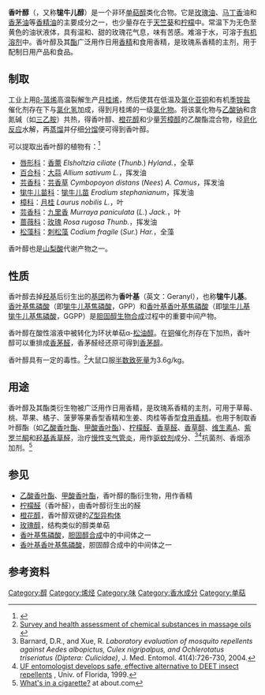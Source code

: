 {{Chembox
|   NameEn = Geraniol
|   ImageFile = Geraniol structure.png
|   ImageSize = 200px 
|   ImageName = 香叶醇 结构式
|   IUPACName = (''E'')-3,7-Dimethylocta-2,6-dien-1-ol
|   IUPACNameZh = (''E'')-3,7-二甲基-2,6-辛二烯-1-醇
|   OtherNames = 牻牛儿醇、香天竺葵醇
| Section1 = {{Chembox Identifiers
| CASNo = 106-24-1
| CASNo_Ref = {{cascite|correct|CAS}}
|    EINECS  =  203-377-1
|    SMILES  =  CC(C)=CCC/C(C)=C/CO
  |  IUPHAR_ligand  =  2467
|  ChemSpiderID_Ref  = {{chemspidercite|correct|chemspider}}|  ChemSpiderID  =  13849989
|  InChI  =  1/C10H18O/c1-9(2)5-4-6-10(3)7-8-11/h5,7,11H,4,6,8H2,1-3H3/b10-7+
|  InChIKey  =  GLZPCOQZEFWAFX-JXMROGBWBZ
|  StdInChI_Ref  = {{stdinchicite|correct|chemspider}}|  StdInChI  =  1S/C10H18O/c1-9(2)5-4-6-10(3)7-8-11/h5,7,11H,4,6,8H2,1-3H3/b10-7+
|  StdInChIKey_Ref  = {{stdinchicite|correct|chemspider}}|  StdInChIKey  =  GLZPCOQZEFWAFX-JXMROGBWSA-N
|  PubChem  =  637566
|  ChEMBL_Ref  = {{ebicite|correct|EBI}}|  ChEMBL  =  25719
|  UNII_Ref  = {{fdacite|correct|FDA}}|  UNII  =  L837108USY
|  ChEBI_Ref  = {{ebicite|correct|EBI}}|  ChEBI  =  17447

}}
| Section2 = {{Chembox Properties
|   Formula = C<sub>10</sub>H<sub>18</sub>O
|   MolarMass = 154.25 
|   Appearance = 无色至黄色油状液体
|   Density = 0.889 g/cm<sup>3</sup>
|   MeltingPt = 15 °C
|   BoilingPt = 229 °C
|   Solubility = 难溶于水
  }}
}}
'''香叶醇'''（{{lang-en|Geraniol}}，又称'''牻牛儿醇'''）是一个非环[[单萜|单萜]][[醇|醇]]类化合物。它是[[玫瑰油|玫瑰油]]、[[马丁香|马丁香]]油和[[香茅油|香茅油]]等[[香精油|香精油]]的主要成分之一，也少量存在于[[天竺葵|天竺葵]]和[[柠檬|柠檬]]中。常温下为无色至黄色的油状液体，具有温和、甜的玫瑰花气息，味有苦感。难溶于水，可溶于[[有机溶剂|有机溶剂]]中。香叶醇及其[[酯|酯]]广泛用作日用[[香精|香精]]和食用香精，是玫瑰系香精的主剂，用于配制日用产品和食品。

==制取==
工业上用[[β-蒎烯|β-蒎烯]]高温裂解生产[[月桂烯|月桂烯]]，然后使其在低温及[[氯化亚铜|氯化亚铜]]和有机[[季铵盐|季铵盐]]催化剂存在下与[[氯化氢|氯化氢]]加成，得到月桂烯的一级[[氯化物|氯化物]]。将该氯化物与[[乙酸钠|乙酸钠]]和含氮碱（如[[三乙胺|三乙胺]]）共热，得香叶醇、[[橙花醇|橙花醇]]和少量[[芳樟醇|芳樟醇]]的乙酸酯混合物，经[[皂化反应|皂化反应]]水解，再[[蒸馏|蒸馏]]并仔细[[分馏|分馏]]便可得到香叶醇。

可以提取出香叶醇的植物有：<ref>{{cite web|url=http://www.chemyq.com/xz/xz6/59425kehys.htm|title=香叶醇；牻牛儿醇|publisher=化工引擎|accessdate=2009-05-03|archive-date=2010-06-05|archive-url=https://web.archive.org/web/20100605100411/http://www.chemyq.com/xz/xz6/59425kehys.htm|dead-url=no}}</ref>
*[[唇形科|唇形科]]：[[香薷|香薷]] ''Elsholtzia ciliate'' (''Thunb.'') ''Hyland.''，全草
*[[百合科|百合科]]：[[大蒜|大蒜]] ''Allium sativum L.''，挥发油
*[[芸香科|芸香科]]：[[芸香草|芸香草]] ''Cymbopoyon distans'' (''Nees'') ''A. Camus''，挥发油
*[[牻牛儿苗科|牻牛儿苗科]]：[[牻牛儿苗|牻牛儿苗]] ''Erodium stephanianum''，挥发油
*[[樟科|樟科]]：[[月桂|月桂]] ''Laurus nobilis L.''，叶
*[[芸香科|芸香科]]：[[月橘|九里香]] ''Murraya paniculata'' (''L. '') ''Jack.''，叶
*[[蔷薇科|蔷薇科]]：[[玫瑰|玫瑰]] ''Rosa rugosa Thunb.''，挥发油
*[[松藻科|松藻科]]：[[刺松藻|刺松藻]] ''Codium fragile'' (''Sur.'') ''Har.''，全藻

香叶醇也是[[山梨酸|山梨酸]]代谢产物之一。

==性质==
香叶醇去掉[[羟基|羟基]]后衍生出的[[基团|基团]]称为'''香叶基'''（英文：Geranyl），也称'''牻牛儿基'''。[[香叶基焦磷酸|香叶基焦磷酸]]（即[[牻牛儿基焦磷酸|牻牛儿基焦磷酸]]，GPP）和[[香叶基香叶基焦磷酸|香叶基香叶基焦磷酸]]（即[[牻牛儿基牻牛儿基焦磷酸|牻牛儿基牻牛儿基焦磷酸]]，GGPP）是[[胆固醇生物合成|胆固醇生物合成]]过程中的重要中间产物。

香叶醇在酸性溶液中被转化为环状单萜α-[[松油醇|松油醇]]。在[[铜|铜]]催化剂存在下加热，香叶醇可以重排成[[香茅醛|香茅醛]]，香茅醛经还原可得到[[香茅醇|香茅醇]]。

香叶醇具有一定的毒性。<ref>[http://www2.mst.dk/udgiv/publications/2006/87-7052-278-2/html/kap07_eng.htm Survey and health assessment of chemical substances in massage oils] {{webarchive|url=https://web.archive.org/web/20070628145403/http://www2.mst.dk/udgiv/publications/2006/87-7052-278-2/html/kap07_eng.htm |date=2007-06-28 }}</ref>大鼠口服[[半数致死量|半数致死量]]为3.6g/kg。

==用途==
香叶醇及其酯类衍生物被广泛用作日用香精，是玫瑰系香精的主剂，可用于草莓、桃、苹果、橘子、菠萝等果香型香精和生姜、肉桂等香型[[食用香精|食用香精]]。也用于制取香叶醇酯（如[[乙酸香叶酯|乙酸香叶酯]]、[[甲酸香叶酯|甲酸香叶酯]]）、[[柠檬醛|柠檬醛]]、[[香草醛|香草醛]]、[[香草醇|香草醇]]、[[维生素A|维生素A]]、[[紫罗兰酮|紫罗兰酮]]和[[羟基香草醛|羟基香草醛]]，治疗[[慢性支气管炎|慢性支气管炎]]，用作[[驱蚊剂|驱蚊剂]]成分、<ref>Barnard, D.R., and Xue, R. ''Laboratory evaluation of mosquito repellents against Aedes albopictus, Culex nigripalpus, and Ochlerotatus triseriatus (Diptera: Culicidae)'', J. Med. Entomol. 41(4):726-730, 2004.</ref><ref>[http://www.napa.ufl.edu/99news/nodeet.htm UF entomologist develops safe, effective alternative to DEET insect repellents] {{webarchive|url=https://web.archive.org/web/20070212042326/http://www.napa.ufl.edu/99news/nodeet.htm |date=2007-02-12 }}, Univ. of Florida, 1999.</ref>抗菌剂、香烟添加剂。<ref>[http://quitsmoking.about.com/cs/nicotineinhaler/a/cigingredients.htm What's in a cigarette?] {{Wayback|url=http://quitsmoking.about.com/cs/nicotineinhaler/a/cigingredients.htm |date=20160415221506 }} at about.com</ref>

==参见==
* [[乙酸香叶酯|乙酸香叶酯]]、[[甲酸香叶酯|甲酸香叶酯]]，香叶醇的酯衍生物，用作香精
* [[柠檬醛|柠檬醛]]（香叶醛），由香叶醇衍生出的醛
* [[橙花醇|橙花醇]]，香叶醇双键的[[顺反异构|''Z''型异构体]]
* [[玫瑰醇|玫瑰醇]]，结构类似的醇类单萜
* [[香叶基焦磷酸|香叶基焦磷酸]]，[[胆固醇合成|胆固醇合成]]中的中间体之一
* [[香叶基香叶基焦磷酸|香叶基香叶基焦磷酸]]，胆固醇合成中的中间体之一

==参考资料==
{{reflist}}

{{Authority control}}
[[Category:醇|Category:醇]]
[[Category:烯烃|Category:烯烃]]
[[Category:味|Category:味]]
[[Category:香水成分|Category:香水成分]]
[[Category:单萜|Category:单萜]]